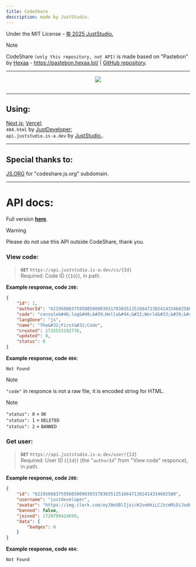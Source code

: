 ```yaml
---
title: CodeShare
description: made by JustStudio.
---
```


Under the MIT License - <a href="https://github.com/JustStudio7/CodeShare/blob/main/LICENSE">© 2025 JustStudio.</a><br>
> [!NOTE]
> CodeShare `(only this repository, not API)` is made based on "Pastebon" by [Hexaa](https://github.com/hexaaagon) - https://pastebon.hexaa.lol/ | [GitHub repository](https://github.com/hexaaagon/pastebon).<br>

-------------

<a href="https://codeshare.js.org/">
        <div align="center">
                <picture>
                        <source media="(prefers-color-scheme: dark)" srcset="https://socialify.git.ci/JustStudio7/CodeShare/image?custom_description=https%3A%2F%2Fcodeshare.js.org%2F&description=1&font=Jost&forks=1&issues=1&language=1&logo=https%3A%2F%2Fimg.juststudio.is-a.dev%2Fcs%2Flogo.png&name=1&pattern=Transparent&stargazers=1&theme=Auto">
                        <img src="https://socialify.git.ci/JustStudio7/CodeShare/image?custom_description=https%3A%2F%2Fcodeshare.js.org%2F&description=1&font=Jost&forks=1&issues=1&language=1&logo=https%3A%2F%2Fimg.juststudio.is-a.dev%2Fcs%2Flogo.png&name=1&pattern=Transparent&stargazers=1&theme=Auto">
                </picture>
                <br/>
                <br/>
        </div>
</a>

-------------
## Using:
[Next.js](https://nextjs.org/); [Vercel](https://vercel.com/);<br>
`404.html` by <a href="https://justdeveloper.is-a.dev/">JustDeveloper</a>;<br/>
`api.juststudio.is-a.dev` by <a href="https://juststudio.is-a.dev/" title="JustStudio. - a System Development Studio">JustStudio.</a>.

-------------
## Special thanks to:
<a href="https://js.org/" title="JS.ORG - the JavaScript organization">JS.ORG</a> for "codeshare.js.org" subdomain.

-------------
# API docs:
Full version <a href="https://codeshare.js.org/docs/api-route" title="Docs - API Routes | CodeShare">**here**</a>.

> [!WARNING]
> Please do not use this API outside CodeShare, thank you.

### View code:
> **`GET`** `https://api.juststudio.is-a.dev/cs/{Id}`<br>
> Required: Code ID (`{Id}`), in path.<br>

**Example response, code `200`:**
```json
{
    "id": 1,
    "authorId": "621950083759508500903931783035125166471302414334602580",
    "code": "console&#46;log&#40;&#39;Hello&#44;&#32;World&#33;&#39;&#41;",
    "langDone": "js",
    "name": "The&#32;First&#32;Code",
    "created": 1735553192776,
    "updated": 0,
    "status": 0
}
```
**Example response, code `404`:**
```
Not Found
```
> [!NOTE]
> `"code"` in responce is not a raw file, it is encoded string for HTML.

> [!NOTE]
> `"status": 0` = `OK`<br>
> `"status": 1` = `DELETED`<br>
> `"status": 2` = `BANNED`

### Get user:
> **`GET`** `https://api.juststudio.is-a.dev/user/{Id}`<br>
> Required: User ID (`{Id}`) (the "`authorId`" from "View code" responce), in path.<br>

**Example response, code `200`:**
```json
{
    "id": "621950083759508500903931783035125166471302414334602580",
    "username": "justdeveloper",
    "avatar": "https://img.clerk.com/eyJ0eXBlIjoicHJveHkiLCJzcmMiOiJodHRwczovL2ltYWdlcy5jbGVyay5kZXYvb2F1dGhfZGlzY29yZC9pbWdfMm50amxFZXZ3clhIdXAwUUVPeFlpU3QwWTdwIn0",
    "banned": false,
    "joined": 1729799414699,
    "data": {
        "badges": 0
    }
}
```
**Example response, code `404`:**
```
Not Found
```


